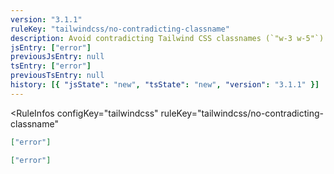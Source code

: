 ```yaml
---
version: "3.1.1"
ruleKey: "tailwindcss/no-contradicting-classname"
description: Avoid contradicting Tailwind CSS classnames (`"w-3 w-5"`)
jsEntry: ["error"]
previousJsEntry: null
tsEntry: ["error"]
previousTsEntry: null
history: [{ "jsState": "new", "tsState": "new", "version": "3.1.1" }]
---
```


<RuleInfos 
  configKey="tailwindcss" 
  ruleKey="tailwindcss/no-contradicting-classname" 
>

```json
["error"]
```

```json
["error"]
```

</RuleInfos>
